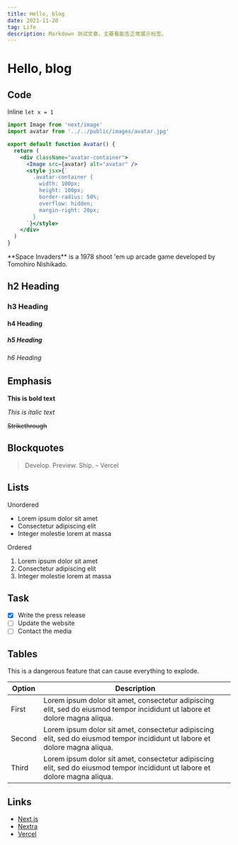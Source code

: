 ```yaml
---
title: Hello, blog
date: 2021-11-20
tag: Life
description: Markdown 测试文章，主要看能否正常展示标签。
---
```



# Hello, blog

## Code

Inline `let x = 1`

```jsx showLineNumbers filename="example.js" copy {5-10} /Image/1
import Image from 'next/image'
import avatar from '../../public/images/avatar.jpg'

export default function Avatar() {
  return (
    <div className="avatar-container">
      <Image src={avatar} alt="avatar" />
      <style jsx>{`
        .avatar-container {
          width: 100px;
          height: 100px;
          border-radius: 50%;
          overflow: hidden;
          margin-right: 20px;
        }
      `}</style>
    </div>
  )
}
```

<Callout emoji="👾">
  **Space Invaders** is a 1978 shoot 'em up arcade game developed by Tomohiro Nishikado.
</Callout>

## h2 Heading

### h3 Heading

#### h4 Heading

##### h5 Heading

###### h6 Heading

## Emphasis

**This is bold text**

_This is italic text_

~~Strikethrough~~

## Blockquotes

> Develop. Preview. Ship. – Vercel

## Lists

Unordered

- Lorem ipsum dolor sit amet
- Consectetur adipiscing elit
- Integer molestie lorem at massa

Ordered

1. Lorem ipsum dolor sit amet
2. Consectetur adipiscing elit
3. Integer molestie lorem at massa

## Task

- [x] Write the press release
- [ ] Update the website
- [ ] Contact the media

## Tables

<Callout type="error" emoji="️🚫">
  This is a dangerous feature that can cause everything to explode.
</Callout>

| **Option** | **Description**                                                                                                             |
| ---------- | --------------------------------------------------------------------------------------------------------------------------- |
| First      | Lorem ipsum dolor sit amet, consectetur adipiscing elit, sed do eiusmod tempor incididunt ut labore et dolore magna aliqua. |
| Second     | Lorem ipsum dolor sit amet, consectetur adipiscing elit, sed do eiusmod tempor incididunt ut labore et dolore magna aliqua. |
| Third      | Lorem ipsum dolor sit amet, consectetur adipiscing elit, sed do eiusmod tempor incididunt ut labore et dolore magna aliqua. |

## Links

- [Next.js](https://nextjs.org)
- [Nextra](https://nextra.vercel.app)
- [Vercel](https://vercel.com)
